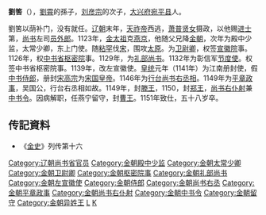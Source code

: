 '''劉筈'''（{{bd|1094年||1151年||}}），[[劉霄|劉霄]]的孫子，[[刘彦宗|刘彦宗]]的次子，[[大兴府|大兴府]][[宛平县|宛平县]]人。

劉筈以荫补门，没有就任。[[辽朝|辽朝]]末年，[[天祚帝|天祚帝]]西逃，[[萧普贤女|萧普贤女]]摄政，以他赐[[进士|进士]]第，[[尚书|尚书]]左司[[员外郎|员外郎]]。1123年，[[金太祖|金太祖]]克[[燕京|燕京]]，他随父兄降[[金朝|金朝]]，次年为殿中少监，太常少卿，东上门使。随[[粘罕|粘罕]]伐[[北宋|宋]]，围攻[[太原|太原]]。为[[卫尉卿|卫尉卿]]，权签[[宣徽院|宣徽院]]事。1126年，权[[中书省|中书省]][[枢密院|枢密院]]事。1129年，为[[礼部尚书|礼部尚书]]。1132年为彰信军[[节度使|节度使]]。权签中书省枢密院事。1139年，改左宣徽使。[[皇统|皇统]]元年（1141年）为江南册封使，假[[中书侍郎|中书侍郎]]，册封[[宋高宗|宋高宗]]为[[南宋|宋国]][[皇帝|皇帝]]。1146年为[[行台|行台]][[尚书|尚书]][[右丞相|右丞相]]。1149年为[[平章政事|平章政事]]，吴国公，行台右丞相如故。1149年，封[[滕王|滕王]]，1150，封[[郑王|郑王]]，[[尚书右仆射|尚书右仆射]]兼[[中书令|中书令]]。因病解职，任燕宁留守，封[[曹王|曹王]]。1151年致仕，五十八岁卒。

==传記資料== 
* 《[[金史|金史]]》列传第十六 

[[Category:辽朝尚书省官员|Category:辽朝尚书省官员]]
[[Category:金朝殿中少监|Category:金朝殿中少监]]
[[Category:金朝太常少卿|Category:金朝太常少卿]]
[[Category:金朝卫尉卿|Category:金朝卫尉卿]]
[[Category:金朝枢密院事|Category:金朝枢密院事]]
[[Category:金朝礼部尚书|Category:金朝礼部尚书]]
[[Category:金朝左宣徽使|Category:金朝左宣徽使]]
[[Category:金朝侍郎|Category:金朝侍郎]]
[[Category:金朝尚书右丞|Category:金朝尚书右丞]]
[[Category:金朝平章政事|Category:金朝平章政事]]
[[Category:金朝尚书右仆射|Category:金朝尚书右仆射]]
[[Category:金朝中书令|Category:金朝中书令]]
[[Category:金朝留守|Category:金朝留守]]
[[Category:金朝异姓王|Category:金朝异姓王]]
[[Category:北京人|L]]
[[Category:劉姓|K]]
